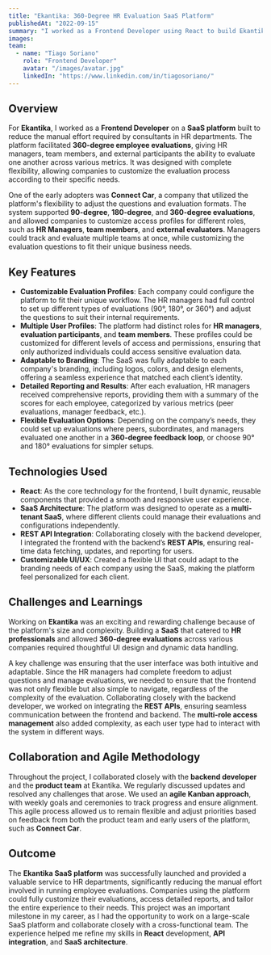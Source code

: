 ```yaml
---
title: "Ekantika: 360-Degree HR Evaluation SaaS Platform"
publishedAt: "2022-09-15"
summary: "I worked as a Frontend Developer using React to build Ekantika, a SaaS platform designed to automate and simplify 360-degree employee evaluations for HR departments. The platform allowed full customization of evaluation processes, supporting companies like Connect Car."
images:
team:
  - name: "Tiago Soriano"
    role: "Frontend Developer"
    avatar: "/images/avatar.jpg"
    linkedIn: "https://www.linkedin.com/in/tiagosoriano/"
---
```


## Overview

For **Ekantika**, I worked as a **Frontend Developer** on a **SaaS platform** built to reduce the manual effort required by consultants in HR departments. The platform facilitated **360-degree employee evaluations**, giving HR managers, team members, and external participants the ability to evaluate one another across various metrics. It was designed with complete flexibility, allowing companies to customize the evaluation process according to their specific needs.

One of the early adopters was **Connect Car**, a company that utilized the platform's flexibility to adjust the questions and evaluation formats. The system supported **90-degree**, **180-degree**, and **360-degree evaluations**, and allowed companies to customize access profiles for different roles, such as **HR Managers**, **team members**, and **external evaluators**. Managers could track and evaluate multiple teams at once, while customizing the evaluation questions to fit their unique business needs.

## Key Features

- **Customizable Evaluation Profiles**: Each company could configure the platform to fit their unique workflow. The HR managers had full control to set up different types of evaluations (90°, 180°, or 360°) and adjust the questions to suit their internal requirements.
- **Multiple User Profiles**: The platform had distinct roles for **HR managers**, **evaluation participants**, and **team members**. These profiles could be customized for different levels of access and permissions, ensuring that only authorized individuals could access sensitive evaluation data.
- **Adaptable to Branding**: The SaaS was fully adaptable to each company's branding, including logos, colors, and design elements, offering a seamless experience that matched each client’s identity.
- **Detailed Reporting and Results**: After each evaluation, HR managers received comprehensive reports, providing them with a summary of the scores for each employee, categorized by various metrics (peer evaluations, manager feedback, etc.).
- **Flexible Evaluation Options**: Depending on the company’s needs, they could set up evaluations where peers, subordinates, and managers evaluated one another in a **360-degree feedback loop**, or choose 90° and 180° evaluations for simpler setups.

## Technologies Used

- **React**: As the core technology for the frontend, I built dynamic, reusable components that provided a smooth and responsive user experience.
- **SaaS Architecture**: The platform was designed to operate as a **multi-tenant SaaS**, where different clients could manage their evaluations and configurations independently.
- **REST API Integration**: Collaborating closely with the backend developer, I integrated the frontend with the backend’s **REST APIs**, ensuring real-time data fetching, updates, and reporting for users.
- **Customizable UI/UX**: Created a flexible UI that could adapt to the branding needs of each company using the SaaS, making the platform feel personalized for each client.

## Challenges and Learnings

Working on **Ekantika** was an exciting and rewarding challenge because of the platform's size and complexity. Building a **SaaS** that catered to **HR professionals** and allowed **360-degree evaluations** across various companies required thoughtful UI design and dynamic data handling.

A key challenge was ensuring that the user interface was both intuitive and adaptable. Since the HR managers had complete freedom to adjust questions and manage evaluations, we needed to ensure that the frontend was not only flexible but also simple to navigate, regardless of the complexity of the evaluation. Collaborating closely with the backend developer, we worked on integrating the **REST APIs**, ensuring seamless communication between the frontend and backend. The **multi-role access management** also added complexity, as each user type had to interact with the system in different ways.

## Collaboration and Agile Methodology

Throughout the project, I collaborated closely with the **backend developer** and the **product team** at Ekantika. We regularly discussed updates and resolved any challenges that arose. We used an **agile Kanban approach**, with weekly goals and ceremonies to track progress and ensure alignment. This agile process allowed us to remain flexible and adjust priorities based on feedback from both the product team and early users of the platform, such as **Connect Car**.

## Outcome

The **Ekantika SaaS platform** was successfully launched and provided a valuable service to HR departments, significantly reducing the manual effort involved in running employee evaluations. Companies using the platform could fully customize their evaluations, access detailed reports, and tailor the entire experience to their needs. This project was an important milestone in my career, as I had the opportunity to work on a large-scale SaaS platform and collaborate closely with a cross-functional team. The experience helped me refine my skills in **React** development, **API integration**, and **SaaS architecture**.
